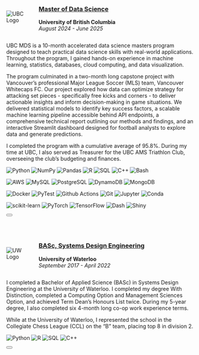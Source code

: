 ::: {.cell .hover-box}
:::{.row style="display: flex; justify-content: center; align-items: center;"}
:::{.column width=10%}
<img alt="UBC Logo" src="../img/ubc-logo.jpg" style="max-width: 100%; height: auto;">
:::

:::{.column width=1%}
<!-- empty column to create gap -->
:::

:::{.column width=80%}
### [Master of Data Science](https://masterdatascience.ubc.ca/)
**University of British Columbia** \
_August 2024 - June 2025_
:::
:::

<div id="ed1-content" class="collapse">
UBC MDS is a 10-month accelerated data science masters program designed to teach practical data science skills with real-world applications. Throughout the program, I gained hands-on experience in machine learning, statistics, databases, cloud computing, and data visualization.

The program culminated in a two-month long capstone project with Vancouver's professional Major League Soccer (MLS) team, Vancouver Whitecaps FC. Our project explored how data can optimize strategy for attacking set pieces - specifically free kicks and corners - to deliver actionable insights and inform decision-making in game situations. We delivered statistical models to identify key success factors, a scalable machine learning pipeline accessible behind API endpoints, a comprehensive technical report outlining our methods and findings, and an interactive Streamlit dashboard designed for football analysts to explore data and generate predictions.

I completed the program with a cumulative average of 95.8%. During my time at UBC, I also served as Treasurer for the UBC AMS Triathlon Club, overseeing the club's budgeting and finances.

![Python](https://img.shields.io/badge/Python-FFD43B?style=for-the-badge&logo=python&logoColor=blue)
![NumPy](https://img.shields.io/badge/Numpy-777BB4?style=for-the-badge&logo=numpy&logoColor=white)
![Pandas](https://img.shields.io/badge/Pandas-2C2D72?style=for-the-badge&logo=pandas&logoColor=white)
![R](https://img.shields.io/badge/R-276DC3?style=for-the-badge&logo=r&logoColor=white)
![SQL](https://img.shields.io/badge/SQL-black?style=for-the-badge&)
![C++](https://img.shields.io/badge/C%2B%2B-00599C?style=for-the-badge&logo=c%2B%2B&logoColor=white)
![Bash](https://img.shields.io/badge/Bash-4EAA25?style=for-the-badge&logo=gnubash&logoColor=white)

![AWS](https://img.shields.io/badge/AWS-FF9900?style=for-the-badge&logo=amazonwebservices&logoColor=white)
![MySQL](https://img.shields.io/badge/MySQL-005C84?style=for-the-badge&logo=mysql&logoColor=white)
![PostgreSQL](https://img.shields.io/badge/PostgreSQL-316192?style=for-the-badge&logo=postgresql&logoColor=white)
![DynamoDB](https://img.shields.io/badge/Amazon%20DynamoDB-4053D6?style=for-the-badge&logo=Amazon%20DynamoDB&logoColor=white)
![MongoDB](https://img.shields.io/badge/MongoDB-4EA94B?style=for-the-badge&logo=mongodb&logoColor=white)

![Docker](https://img.shields.io/badge/Docker-2CA5E0?style=for-the-badge&logo=docker&logoColor=white)
![PyTest](https://img.shields.io/badge/PyTest-F2F4F9?style=for-the-badge&logo=Pytest&logoColor=black)
![Github Actions](https://img.shields.io/badge/Github%20Actions-282a2e?style=for-the-badge&logo=githubactions&logoColor=367cfe)
![Git](https://img.shields.io/badge/GIT-E44C30?style=for-the-badge&logo=git&logoColor=white)
![Jupyter](https://img.shields.io/badge/Jupyter-F37626.svg?&style=for-the-badge&logo=Jupyter&logoColor=white)
![Conda](https://img.shields.io/badge/conda-342B029.svg?&style=for-the-badge&logo=anaconda&logoColor=white)

![scikit-learn](https://img.shields.io/badge/scikit_learn-F7931E?style=for-the-badge&logo=scikit-learn&logoColor=white)
![PyTorch](https://img.shields.io/badge/PyTorch-EE4C2C?style=for-the-badge&logo=pytorch&logoColor=white)
![TensorFlow](https://img.shields.io/badge/TensorFlow-FF6F00?style=for-the-badge&logo=tensorflow&logoColor=white)
![Dash](https://img.shields.io/badge/Plotly_Dash-F2F4F9?style=for-the-badge&logo=plotly&logoColor=black)
![Shiny](https://img.shields.io/badge/Shiny-276DC3?style=for-the-badge&logo=shiny&logoColor=white)
</div>

<button class="btn btn-primary toggle-collapse" data-bs-toggle="collapse" data-bs-target="#ed1-content"></button>
:::

&nbsp;

::: {.cell .hover-box}
:::{.row style="display: flex; justify-content: center; align-items: center;"}
:::{.column width=10%}
<img alt="UW Logo" src="../img/UW-logo.jpg" style="max-width: 100%; height: auto;">
:::

:::{.column width=1%}
<!-- empty column to create gap -->
:::

:::{.column width=80%}
### [BASc, Systems Design Engineering](https://uwaterloo.ca/systems-design-engineering/)
**University of Waterloo** \
_September 2017 - April 2022_
:::
:::

<div id="ed2-content" class="collapse">
I completed a Bachelor of Applied Science (BASc) in Systems Design Engineering at the University of Waterloo. I completed my degree With Distinction, completed a Computing Option and Management Sciences Option, and achieved Term Dean's Honours List twice. During my 5-year degree, I also completed six 4-month long co-op work experience terms.

While at the University of Waterloo, I represented the school in the Collegiate Chess League (CCL) on the "B" team, placing top 8 in division 2.

![Python](https://img.shields.io/badge/Python-FFD43B?style=for-the-badge&logo=python&logoColor=blue)
![R](https://img.shields.io/badge/R-276DC3?style=for-the-badge&logo=r&logoColor=white)
![SQL](https://img.shields.io/badge/SQL-black?style=for-the-badge&)
![C++](https://img.shields.io/badge/C%2B%2B-00599C?style=for-the-badge&logo=c%2B%2B&logoColor=white)
</div>

<button class="btn btn-primary toggle-collapse" data-bs-toggle="collapse" data-bs-target="#ed2-content"></button>
:::